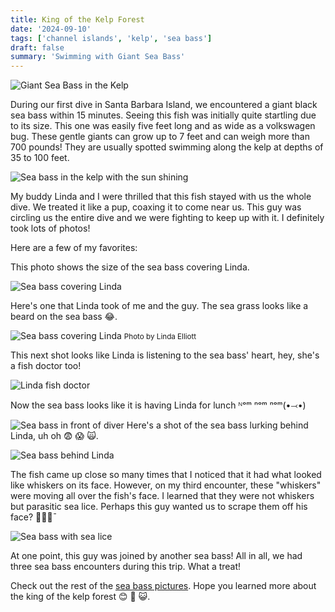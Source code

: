 ```yaml
---
title: King of the Kelp Forest
date: '2024-09-10'
tags: ['channel islands', 'kelp', 'sea bass']
draft: false
summary: 'Swimming with Giant Sea Bass'
---
```


<Image
  src="/static/images/channel-islands/giant-sea-bass1.jpg"
  width={800}
  height={840}
  alt="Giant Sea Bass in the Kelp"
/>

During our first dive in Santa Barbara Island, we encountered a giant black sea bass within 15 minutes. Seeing this fish was initially quite startling due to its size. This one was easily five feet long and as wide as a volkswagen bug. These gentle giants can grow up to 7 feet and can weigh more than 700 pounds! They are usually spotted swimming along the kelp at depths of 35 to 100 feet.

<Image
  src="/static/images/channel-islands/sea-bass-kelp-sun.jpg"
  width={800}
  height={840}
  alt="Sea bass in the kelp with the sun shining"
/>

My buddy Linda and I were thrilled that this fish stayed with us the whole dive. We treated it like a pup, coaxing it to come near us. This guy was circling us the entire dive and we were fighting to keep up with it. I definitely took lots of photos!

Here are a few of my favorites:

This photo shows the size of the sea bass covering Linda.

<Image
  src="/static/images/channel-islands/sea-bass2.jpg"
  width={800}
  height={840}
  alt="Sea bass covering Linda"
/>

Here's one that Linda took of me and the guy. The sea grass looks like a beard on the sea bass 😂.

<Image
  src="/static/images/channel-islands/g-sea-bass.jpg"
  width={800}
  height={840}
  alt="Sea bass covering Linda"
/>
<small>Photo by Linda Elliott</small>

This next shot looks like Linda is listening to the sea bass' heart, hey, she's a fish doctor too!

<Image
  src="/static/images/channel-islands/fish-doctor.jpg"
  width={800}
  height={840}
  alt="Linda fish doctor"
/>

Now the sea bass looks like it is having Linda for lunch ᴺᵒᵐ ⁿᵒᵐ ⁿᵒᵐ(•⤙•)

<Image
  src="/static/images/channel-islands/SeaBass-Linda-Food.jpg"
  width={800}
  height={840}
  alt="Sea bass in front of diver"
/>
Here's a shot of the sea bass lurking behind Linda, uh oh 😨 😱 🙀.

<Image
  src="/static/images/channel-islands/sea-bass-lurking.jpg"
  width={800}
  height={840}
  alt="Sea bass behind Linda"
/>

The fish came up close so many times that I noticed that it had what looked like whiskers on its face. However, on my third encounter, these "whiskers" were moving all over the fish's face. I learned that they were not whiskers but parasitic sea lice. Perhaps this guy wanted us to scrape them off his face? 🤷🏽‍♀️¯

<Image
  src="/static/images/channel-islands/sea-bass-sea-lice.jpg"
  width={800}
  height={840}
  alt="Sea bass with sea lice"
/>

At one point, this guy was joined by another sea bass! All in all, we had three sea bass encounters during this trip. What a treat!

Check out the rest of the [sea bass pictures](https://generosalitton.smugmug.com/Giant-Sea-Bass/n-ZRfMx5). Hope you learned more about the king of the kelp forest 😊 🤩 😺.
